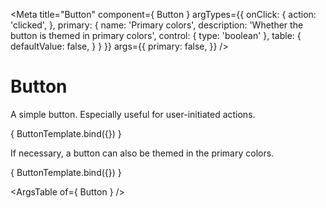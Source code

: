 

<Meta
  title="Button"
  component={ Button }
  argTypes={{
    onClick: {
      action: 'clicked',
    },
    primary: {
      name: 'Primary colors',
      description: 'Whether the button is themed in primary colors',
      control: {
        type: 'boolean'
      },
      table: {
        defaultValue: false,
      }
    }
  }}
  args={{
    primary: false,
  }}
/>

# Button
A simple button. Especially useful for user-initiated actions.

<Canvas>
  <Story name="Simple button">
    { ButtonTemplate.bind({}) }
  </Story>
</Canvas>

If necessary, a button can also be themed in the primary colors.

<Canvas>
  <Story
    name="Primary button"
    args={{
      primary: true,
    }}
  >
    { ButtonTemplate.bind({}) }
  </Story>
</Canvas>

<ArgsTable of={ Button } />